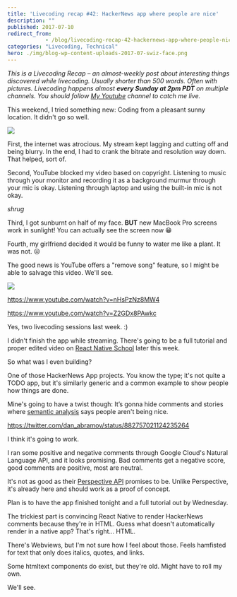 ```yaml
---
title: 'Livecoding recap #42: HackerNews app where people are nice'
description: ""
published: 2017-07-10
redirect_from: 
            - /blog/livecoding-recap-42-hackernews-app-where-people-nice/swizec/7701
categories: "Livecoding, Technical"
hero: ./img/blog-wp-content-uploads-2017-07-swiz-face.png
---
```


_This is a Livecoding Recap – an almost-weekly post about interesting things discovered while livecoding. Usually shorter than 500 words. Often with pictures. Livecoding happens almost **every Sunday at 2pm PDT** on multiple channels. You should follow [My Youtube](https://www.youtube.com/TheSwizec) channel to catch me live._

This weekend, I tried something new: Coding from a pleasant sunny location. It didn't go so well.

![](./img/blog-wp-content-uploads-2017-07-swiz-face.png)

First, the internet was atrocious. My stream kept lagging and cutting off and being blurry. In the end, I had to crank the bitrate and resolution way down. That helped, sort of.

Second, YouTube blocked my video based on copyright. Listening to music through your monitor and recording it as a background murmur through your mic is okay. Listening through laptop and using the built-in mic is not okay.

_shrug_

Third, I got sunburnt on half of my face. **BUT** new MacBook Pro screens work in sunlight! You can actually see the screen now 😁

Fourth, my girlfriend decided it would be funny to water me like a plant. It was not. 😒

The good news is YouTube offers a "remove song" feature, so I might be able to salvage this video. We'll see.

![](./img/blog-wp-content-uploads-2017-07-YT-screenshot.png)

<https://www.youtube.com/watch?v=nHsPzNz8MW4>

<https://www.youtube.com/watch?v=Z2GDx8PAwkc>

Yes, two livecoding sessions last week. :)

I didn't finish the app while streaming. There's going to be a full tutorial and proper edited video on [React Native School](http://school.shoutem.com/) later this week.

So what was I even building?

One of those HackerNews App projects. You know the type; it's not quite a TODO app, but it's similarly generic and a common example to show people how things are done.

Mine's going to have a twist though: It’s gonna hide comments and stories where [semantic analysis](https://cloud.google.com/natural-language/) says people aren't being nice.

<https://twitter.com/dan_abramov/status/882757021124235264>

I think it's going to work.

I ran some positive and negative comments through Google Cloud's Natural Language API, and it looks promising. Bad comments get a negative score, good comments are positive, most are neutral.

It's not as good as their [Perspective API](https://www.perspectiveapi.com/#/) promises to be. Unlike Perspective, it's already here and should work as a proof of concept.

Plan is to have the app finished tonight and a full tutorial out by Wednesday.

The trickiest part is convincing React Native to render HackerNews comments because they're in HTML. Guess what doesn't automatically render in a native app? That's right… HTML.

There's Webviews, but I'm not sure how I feel about those. Feels hamfisted for text that only does italics, quotes, and links.

Some htmltext components do exist, but they're old. Might have to roll my own.

We'll see.
